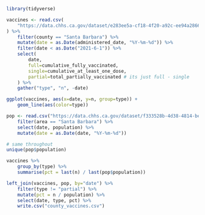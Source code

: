 ```r
library(tidyverse)
```

```r
vaccines <- read.csv(
    "https://data.chhs.ca.gov/dataset/e283ee5a-cf18-4f20-a92c-ee94a2866ccd/resource/130d7ba2-b6eb-438d-a412-741bde207e1c/download/covid19vaccinesbycounty.csv"
) %>%
    filter(county == "Santa Barbara") %>%
    mutate(date = as.Date(administered_date, "%Y-%m-%d")) %>%
    filter(date < as.Date("2021-6-1")) %>%
    select(
        date,
        full=cumulative_fully_vaccinated,
        single=cumulative_at_least_one_dose,
        partial=total_partially_vaccinated # its just full - single
    ) %>% 
    gather("type", "n", -date)

ggplot(vaccines, aes(x=date, y=n, group=type)) +
    geom_line(aes(color=type))
```

```r
pop <- read.csv("https://data.chhs.ca.gov/dataset/f333528b-4d38-4814-bebb-12db1f10f535/resource/046cdd2b-31e5-4d34-9ed3-b48cdbc4be7a/download/covid19cases_test.csv") %>%
    filter(area == "Santa Barbara") %>%
    select(date, population) %>%
    mutate(date = as.Date(date, "%Y-%m-%d"))

# same throughout
unique(pop$population)

vaccines %>%
    group_by(type) %>%
    summarise(pct = last(n) / last(pop$population)) 
```

```r
left_join(vaccines, pop, by="date") %>%
    filter(type != "partial") %>%
    mutate(pct = n / population) %>%
    select(date, type, pct) %>%
    write.csv("county_vaccines.csv")
```

